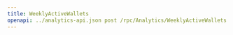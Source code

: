 ---
title: WeeklyActiveWallets
openapi: ../analytics-api.json post /rpc/Analytics/WeeklyActiveWallets
---
